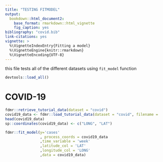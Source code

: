 ```yaml
---
title: "TESTING FITMODEL"
output: 
  bookdown::html_document2:
    base_format: rmarkdown::html_vignette
    fig_caption: yes
bibliography: "covid.bib"
link-citations: yes
vignette: >
  %\VignetteIndexEntry{Fitting a model}
  %\VignetteEngine{knitr::rmarkdown}
  %\VignetteEncoding{UTF-8}
---
```


this file tests all of the different datasets using `fit_model` function


```r
devtools::load_all()
```

# COVID-19
```r
fdmr::retrieve_tutorial_data(dataset = "covid")
covid19_data <- fdmr::load_tutorial_data(dataset = "covid", filename = "covid19_data.rds")
head(covid19_data)
sp::coordinates(covid19_data) <- c("LONG", "LAT")
```

```r
fdmr::fit_model(y='cases'
                , process_coords = covid19_data
                ,time_variable = 'week'
                ,latitude_col = 'LAT'
                ,longitude_col = 'LONG'
                ,data = covid19_data)
```




